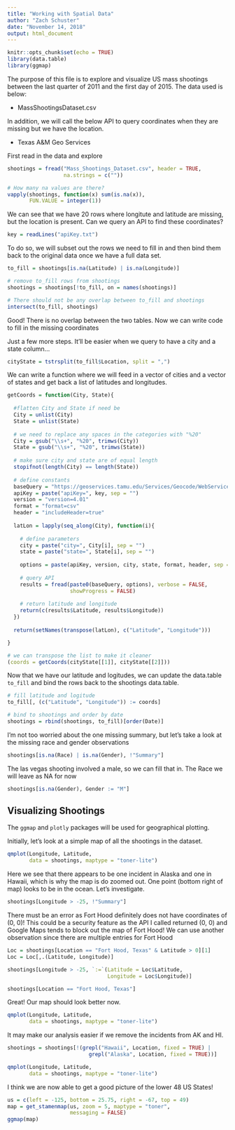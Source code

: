 ```yaml
---
title: "Working with Spatial Data"
author: "Zach Schuster"
date: "November 14, 2018"
output: html_document
---
```


```r
knitr::opts_chunk$set(echo = TRUE)
library(data.table)
library(ggmap)
```

The purpose of this file is to explore and visualize US mass shootings between the last quarter of 2011 and the first day of 2015. The data used is below:

* MassShootingsDataset.csv

In addition, we will call the below API to query coordinates when they are missing but we have the location.

* Texas A&M Geo Services

First read in the data and explore

```r
shootings = fread("Mass_Shootings_Dataset.csv", header = TRUE,
                  na.strings = c(""))

# How many na values are there?
vapply(shootings, function(x) sum(is.na(x)),
       FUN.VALUE = integer(1))
```

We can see that we have 20 rows where longitute and latitude are missing, but the location is present. Can we query an API to find these coordinates?

```r
key = readLines("apiKey.txt")
```



To do so, we will subset out the rows we need to fill in and then bind them back to the original data once we have a full data set.

```r
to_fill = shootings[is.na(Latitude) | is.na(Longitude)]

# remove to_fill rows from shootings
shootings = shootings[!to_fill, on = names(shootings)]

# There should not be any overlap between to_fill and shootings
intersect(to_fill, shootings)
```

Good! There is no overlap between the two tables. Now we can write code to fill in the missing coordinates

Just a few more steps. It'll be easier when we query to have a city and a state column...

```r
cityState = tstrsplit(to_fill$Location, split = ",")
```

We can write a function where we will feed in a vector of cities and a vector of states and get back a list of latitudes and longitudes.

```r
getCoords = function(City, State){
  
  #flatten City and State if need be
  City = unlist(City)
  State = unlist(State)
  
  # we need to replace any spaces in the categories with "%20"
  City = gsub("\\s+", "%20", trimws(City))
  State = gsub("\\s+", "%20", trimws(State))
  
  # make sure city and state are of equal length
  stopifnot(length(City) == length(State))
  
  # define constants
  baseQuery = "https://geoservices.tamu.edu/Services/Geocode/WebService/GeocoderWebServiceHttpNonParsed_V04_01.aspx?"
  apiKey = paste("apiKey=", key, sep = "")
  version = "version=4.01"
  format = "format=csv"
  header = "includeHeader=true"
  
  latLon = lapply(seq_along(City), function(i){
  
    # define parameters
    city = paste("city=", City[i], sep = "")
    state = paste("state=", State[i], sep = "")
    
    options = paste(apiKey, version, city, state, format, header, sep = "&")
    
    # query API
    results = fread(paste0(baseQuery, options), verbose = FALSE,
                    showProgress = FALSE)
    
    # return latitude and longitude
    return(c(results$Latitude, results$Longitude))
  })
  
  return(setNames(transpose(latLon), c("Latitude", "Longitude")))

}

# we can transpose the list to make it cleaner
(coords = getCoords(cityState[[1]], cityState[[2]]))
```

Now that we have our latitude and logitudes, we can update the data.table `to_fill` and bind the rows back to the shootings data.table.

```r
# fill latitude and logitude
to_fill[, (c("Latitude", "Longitude")) := coords]

# bind to shootings and order by date
shootings = rbind(shootings, to_fill)[order(Date)]
```

I'm not too worried about the one missing summary, but let's take a look at the missing race and gender observations

```r
shootings[is.na(Race) | is.na(Gender), !"Summary"]
```

The las vegas shooting involved a male, so we can fill that in. The Race we will leave as NA for now

```r
shootings[is.na(Gender), Gender := "M"]
```

## Visualizing Shootings

The `ggmap` and `plotly` packages will be used for geographical plotting.

Initially, let's look at a simple map of all the shootings in the dataset.

```r
qmplot(Longitude, Latitude,
       data = shootings, maptype = "toner-lite")
```

Here we see that there appears to be one incident in Alaska and one in Hawaii, which is why the map is do zoomed out. One point (bottom right of map) looks to be in the ocean. Let's investigate.

```r
shootings[Longitude > -25, !"Summary"]
```

There must be an error as Fort Hood definitely does not have coordinates of (0, 0)! This could be a security feature as the API I called returned (0, 0) and Google Maps tends to block out the map of Fort Hood! We can use another observation since there are multiple entries for Fort Hood

```r
Loc = shootings[Location == "Fort Hood, Texas" & Latitude > 0][1]
Loc = Loc[,.(Latitude, Longitude)]

shootings[Longitude > -25, `:=`(Latitude = Loc$Latitude,
                                Longitude = Loc$Longitude)]

shootings[Location == "Fort Hood, Texas"]
```

Great! Our map should look better now.

```r
qmplot(Longitude, Latitude,
       data = shootings, maptype = "toner-lite")
```

It may make our analysis easier if we remove the incidents from AK and HI.

```r
shootings = shootings[!(grepl("Hawaii", Location, fixed = TRUE) | 
                          grepl("Alaska", Location, fixed = TRUE))]
```

```r
qmplot(Longitude, Latitude,
       data = shootings, maptype = "toner-lite")
```


I think we are now able to get a good picture of the lower 48 US States!


```r
us = c(left = -125, bottom = 25.75, right = -67, top = 49)
map = get_stamenmap(us, zoom = 5, maptype = "toner",
                    messaging = FALSE)
ggmap(map)

```



